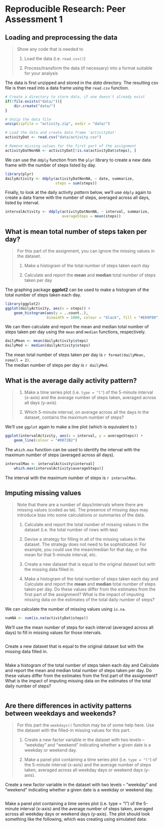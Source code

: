 # Reproducible Research: Peer Assessment 1


## Loading and preprocessing the data

> Show any code that is needed to
> 
> 1. Load the data (i.e. `read.csv()`)
> 
> 2. Process/transform the data (if necessary) into a format suitable for your 
> analysis

The data is first unzipped and stored in the *data* directory. The resulting csv
file is then read into a data frame using the `read.csv` function.
```r
# Create a directory to store data, if one doesn't already exist
if(!file.exists("data/")){
    dir.create("data/")
}

# Unzip the data file
unzip(zipfile = "activity.zip", exdir = "data/")

# Load the data and create data frame 'activityDat'
activityDat <- read.csv("data/activity.csv")

# Remove missing values for the first part of the assignment
activityDatNonNA <- activityDat[!is.na(activityDat$steps), ]
```

We can use the `ddply` function from the `plyr` library to create a new data 
frame with the number of steps listed by day.
```r
library(plyr)
dailyActivity <- ddply(activityDatNonNA, ~ date, summarize, 
                       steps = sum(steps))
```

Finally, to look at the daily activity _pattern_ below, we'll use `ddply` again
to create a data frame with the number of steps, averaged across all days,
listed by interval.
```r
intervalActivity <- ddply(activityDatNonNA, ~ interval, summarize,
                          averageSteps = mean(steps))
```


## What is mean total number of steps taken per day?

> For this part of the assignment, you can ignore the missing values in the 
> dataset.
>
> 1. Make a histogram of the total number of steps taken each day
>
> 2. Calculate and report the **mean** and **median** total number of steps
> taken per day

The graphing package **ggplot2** can be used to make a histogram of the total 
number of steps taken each day.
```r
library(ggplot2)
ggplot(dailyActivity, aes(x = steps)) + 
    geom_histogram(aes(y = ..count..),
                   binwidth = 1000, colour = "black", fill = "#E69F00")
```

We can then calculate and report the mean and median total number of steps 
taken per day using the `mean` and `median` functions, respectively.
```r
dailyMean <- mean(dailyActivity$steps)
dailyMed <- median(dailyActivity$steps)
```
The mean total number of steps taken per day is 
`r format(dailyMean, nsmall = 2)`.  
The median number of steps per day is `r dailyMed`.


## What is the average daily activity pattern?

> 1. Make a time series plot (i.e. `type = "l"`) of the 5-minute interval 
> (x-axis) and the average number of steps taken, averaged across all days 
> (y-axis)
>
> 2. Which 5-minute interval, on average across all the days in the dataset, 
> contains the maximum number of steps?  

We'll use ``ggplot`` again to make a line plot (which is equivalent to )
```r
ggplot(intervalActivity, aes(x = interval, y = averageSteps)) +
    geom_line(colour = "#0072B2")
```

The `which.max` function can be used to identify the interval with the maximum
number of steps (averaged across all days).
```r
intervalMax <- intervalActivity$interval[
    which.max(intervalActivity$averageSteps)]
```
The interval with the maximum number of steps is `r intervalMax`.


## Imputing missing values

> Note that there are a number of days/intervals where there are missing values
> (coded as `NA`). The presence of missing days may introduce bias into some 
> calculations or summaries of the data.
> 
> 1. Calculate and report the total number of missing values in the dataset 
> (i.e. the total number of rows with `NA`s)
>
> 2. Devise a strategy for filling in all of the missing values in the dataset.
> The strategy does not need to be sophisticated. For example, you could use 
> the mean/median for that day, or the mean for that 5-minute interval, etc.
>
> 3. Create a new dataset that is equal to the original dataset but with the 
> missing data filled in.
> 
> 4. Make a histogram of the total number of steps taken each day and 
> Calculate and report the **mean** and **median** total number of steps taken
> per day. Do these values differ from the estimates from the first part of the
> assignment? What is the impact of imputing missing data on the estimates of
> the total daily number of steps?

We can calculate the number of missing values using `is.na`.
```r
numNA <- sum(is.na(activityDat$steps))
```

We'll use the mean number of steps for each interval (averaged across all days)
to fill in missing values for those intervals.
```r

```

Create a new dataset that is equal to the original dataset but with the missing
data filled in.
```r

```

Make a histogram of the total number of steps taken each day and Calculate and
report the mean and median total number of steps taken per day. Do these values
differ from the estimates from the first part of the assignment? What is the
impact of imputing missing data on the estimates of the total daily number of 
steps?
```r

```


## Are there differences in activity patterns between weekdays and weekends?

> For this part the `weekdays()` function may be of some help here. Use the
> dataset with the filled-in missing values for this part.
>
> 1. Create a new factor variable in the dataset with two levels – “weekday”
> and “weekend” indicating whether a given date is a weekday or weekend day.
>
> 2. Make a panel plot containing a time series plot (i.e. `type = "l"`) of the
> 5-minute interval (x-axis) and the average number of steps taken, averaged
> across all weekday days or weekend days (y-axis). 

Create a new factor variable in the dataset with two levels – “weekday” and 
“weekend” indicating whether a given date is a weekday or weekend day.
```r

```

Make a panel plot containing a time series plot (i.e. type = "l") of the 
5-minute interval (x-axis) and the average number of steps taken, averaged
across all weekday days or weekend days (y-axis). The plot should look
something like the following, which was creating using simulated data:
```r

```

